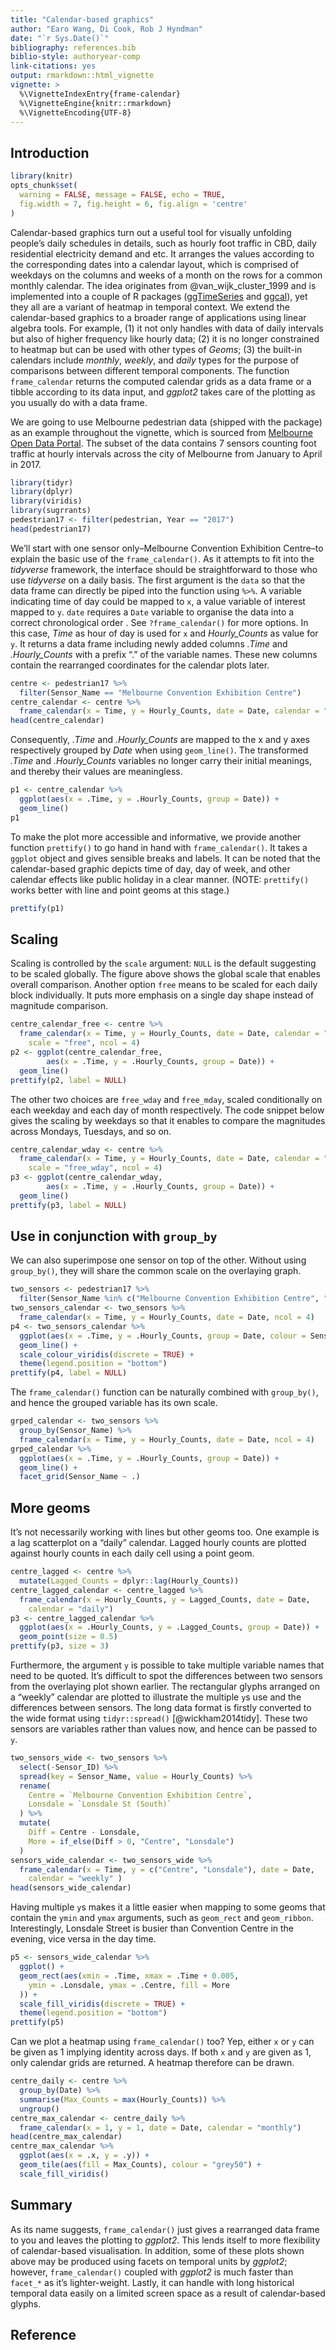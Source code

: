 ```yaml
---
title: "Calendar-based graphics"
author: "Earo Wang, Di Cook, Rob J Hyndman"
date: "`r Sys.Date()`"
bibliography: references.bib
biblio-style: authoryear-comp
link-citations: yes
output: rmarkdown::html_vignette
vignette: >
  %\VignetteIndexEntry{frame-calendar}
  %\VignetteEngine{knitr::rmarkdown}
  %\VignetteEncoding{UTF-8}
---
```


## Introduction

```r
library(knitr)
opts_chunk$set(
  warning = FALSE, message = FALSE, echo = TRUE,
  fig.width = 7, fig.height = 6, fig.align = 'centre'
)
```

Calendar-based graphics turn out a useful tool for visually unfolding people's daily schedules in details, such as hourly foot traffic in CBD, daily residential electricity demand and etc. It arranges the values according to the corresponding dates into a calendar layout, which is comprised of weekdays on the columns and weeks of a month on the rows for a common monthly calendar. The idea originates from @van_wijk_cluster_1999 and is implemented into a couple of R packages ([ggTimeSeries](https://github.com/AtherEnergy/ggTimeSeries) and [ggcal](https://github.com/jayjacobs/ggcal)), yet they all are a variant of heatmap in temporal context. We extend the calendar-based graphics to a broader range of applications using linear algebra tools. For example, (1) it not only handles with data of daily intervals but also of higher frequency like hourly data; (2) it is no longer constrained to heatmap but can be used with other types of *Geoms*; (3) the built-in calendars include *monthly*, *weekly*, and *daily* types for the purpose of comparisons between different temporal components. The function `frame_calendar` returns the computed calendar grids as a data frame or a tibble according to its data input, and *ggplot2* takes care of the plotting as you usually do with a data frame.

We are going to use Melbourne pedestrian data (shipped with the package) as an example throughout the vignette, which is sourced from [Melbourne Open Data Portal](http://www.pedestrian.melbourne.vic.gov.au). The subset of the data contains 7 sensors counting foot traffic at hourly intervals across the city of Melbourne from January to April in 2017.

```r
library(tidyr)
library(dplyr)
library(viridis)
library(sugrrants)
pedestrian17 <- filter(pedestrian, Year == "2017")
head(pedestrian17)
```

We'll start with one sensor only--Melbourne Convention Exhibition Centre--to explain the basic use of the `frame_calendar()`. As it attempts to fit into the *tidyverse* framework, the interface should be straightforward to those who use *tidyverse* on a daily basis. The first argument is the `data` so that the data frame can directly be piped into the function using `%>%`. A variable indicating time of day could be mapped to `x`, a value variable of interest mapped to `y`. `date` requires a `Date` variable to organise the data into a correct chronological order . See `?frame_calendar()` for more options. In this case, *Time* as hour of day is used for `x` and *Hourly_Counts* as value for `y`. It returns a data frame including newly added columns *.Time* and *.Hourly_Counts* with a prefix "." of the variable names. These new columns contain the rearranged coordinates for the calendar plots later.

```r
centre <- pedestrian17 %>% 
  filter(Sensor_Name == "Melbourne Convention Exhibition Centre")
centre_calendar <- centre %>%
  frame_calendar(x = Time, y = Hourly_Counts, date = Date, calendar = "monthly")
head(centre_calendar)
```

Consequently, *.Time* and *.Hourly_Counts* are mapped to the x and y axes respectively grouped by *Date* when using `geom_line()`. The transformed *.Time* and *.Hourly_Counts* variables no longer carry their initial meanings, and thereby their values are meaningless.

```r
p1 <- centre_calendar %>% 
  ggplot(aes(x = .Time, y = .Hourly_Counts, group = Date)) +
  geom_line()
p1
```

To make the plot more accessible and informative, we provide another function `prettify()` to go hand in hand with `frame_calendar()`. It takes a `ggplot` object and gives sensible breaks and labels. It can be noted that the calendar-based graphic depicts time of day, day of week, and other calendar effects like public holiday in a clear manner. (NOTE: `prettify()` works better with line and point geoms at this stage.)

```r
prettify(p1)
```

## Scaling

Scaling is controlled by the `scale` argument: `NULL` is the default suggesting to be scaled globally. The figure above shows the global scale that enables overall comparison. Another option `free` means to be scaled for each daily block individually. It puts more emphasis on a single day shape instead of magnitude comparison.

```r
centre_calendar_free <- centre %>%
  frame_calendar(x = Time, y = Hourly_Counts, date = Date, calendar = "monthly",
    scale = "free", ncol = 4)
p2 <- ggplot(centre_calendar_free, 
        aes(x = .Time, y = .Hourly_Counts, group = Date)) +
  geom_line()
prettify(p2, label = NULL)
```

The other two choices are `free_wday` and `free_mday`, scaled conditionally on each weekday and each day of month respectively. The code snippet below gives the scaling by weekdays so that it enables to compare the magnitudes across Mondays, Tuesdays, and so on.

```r
centre_calendar_wday <- centre %>%
  frame_calendar(x = Time, y = Hourly_Counts, date = Date, calendar = "monthly",
    scale = "free_wday", ncol = 4)
p3 <- ggplot(centre_calendar_wday, 
        aes(x = .Time, y = .Hourly_Counts, group = Date)) +
  geom_line()
prettify(p3, label = NULL)
```

## Use in conjunction with `group_by`

We can also superimpose one sensor on top of the other. Without using `group_by()`, they will share the common scale on the overlaying graph.

```r
two_sensors <- pedestrian17 %>%
  filter(Sensor_Name %in% c("Melbourne Convention Exhibition Centre", "Lonsdale St (South)"))
two_sensors_calendar <- two_sensors %>%
  frame_calendar(x = Time, y = Hourly_Counts, date = Date, ncol = 4)
p4 <- two_sensors_calendar %>%
  ggplot(aes(x = .Time, y = .Hourly_Counts, group = Date, colour = Sensor_Name)) +
  geom_line() +
  scale_colour_viridis(discrete = TRUE) +
  theme(legend.position = "bottom")
prettify(p4, label = NULL)
```

The `frame_calendar()` function can be naturally combined with `group_by()`, and hence the grouped variable has its own scale.

```r
grped_calendar <- two_sensors %>% 
  group_by(Sensor_Name) %>%
  frame_calendar(x = Time, y = Hourly_Counts, date = Date, ncol = 4)
grped_calendar %>%
  ggplot(aes(x = .Time, y = .Hourly_Counts, group = Date)) +
  geom_line() +
  facet_grid(Sensor_Name ~ .)
```

## More geoms

It's not necessarily working with lines but other geoms too. One example is a lag scatterplot on a "daily" calendar. Lagged hourly counts are plotted against hourly counts in each daily cell using a point geom.

```r
centre_lagged <- centre %>%
  mutate(Lagged_Counts = dplyr::lag(Hourly_Counts))
centre_lagged_calendar <- centre_lagged %>% 
  frame_calendar(x = Hourly_Counts, y = Lagged_Counts, date = Date,
    calendar = "daily")
p3 <- centre_lagged_calendar %>%
  ggplot(aes(x = .Hourly_Counts, y = .Lagged_Counts, group = Date)) +
  geom_point(size = 0.5)
prettify(p3, size = 3)
```

Furthermore, the argument `y` is possible to take multiple variable names that need to be quoted. It's difficult to spot the differences between two sensors from the overlaying plot shown earlier. The rectangular glyphs arranged on a "weekly" calendar are plotted to illustrate the multiple `y`s use and the differences between sensors. The long data format is firstly converted to the wide format using `tidyr::spread()` [@wickham2014tidy]. These two sensors are variables rather than values now, and hence can be passed to `y`. 

```r
two_sensors_wide <- two_sensors %>% 
  select(-Sensor_ID) %>% 
  spread(key = Sensor_Name, value = Hourly_Counts) %>% 
  rename(
    Centre = `Melbourne Convention Exhibition Centre`,
    Lonsdale = `Lonsdale St (South)`
  ) %>%
  mutate(
    Diff = Centre - Lonsdale,
    More = if_else(Diff > 0, "Centre", "Lonsdale")
  )
sensors_wide_calendar <- two_sensors_wide %>% 
  frame_calendar(x = Time, y = c("Centre", "Lonsdale"), date = Date, 
    calendar = "weekly" )
head(sensors_wide_calendar)
```

Having multiple `y`s makes it a little easier when mapping to some geoms that contain the `ymin` and `ymax` arguments, such as `geom_rect` and `geom_ribbon`. Interestingly, Lonsdale Street is busier than Convention Centre in the evening, vice versa in the day time.

```r
p5 <- sensors_wide_calendar %>%
  ggplot() +
  geom_rect(aes(xmin = .Time, xmax = .Time + 0.005,
    ymin = .Lonsdale, ymax = .Centre, fill = More
  )) +
  scale_fill_viridis(discrete = TRUE) +
  theme(legend.position = "bottom")
prettify(p5)
``` 

Can we plot a heatmap using `frame_calendar()` too? Yep, either `x` or `y` can be given as 1 implying identity across days. If both `x` and `y` are given as 1, only calendar grids are returned. A heatmap therefore can be drawn.

```r
centre_daily <- centre %>%
  group_by(Date) %>%
  summarise(Max_Counts = max(Hourly_Counts)) %>%
  ungroup()
centre_max_calendar <- centre_daily %>%
  frame_calendar(x = 1, y = 1, date = Date, calendar = "monthly")
head(centre_max_calendar)
centre_max_calendar %>%
  ggplot(aes(x = .x, y = .y)) +
  geom_tile(aes(fill = Max_Counts), colour = "grey50") +
  scale_fill_viridis()
```

## Summary

As its name suggests, `frame_calendar()` just gives a rearranged data frame to you and leaves the plotting to *ggplot2*. This lends itself to more flexibility of calendar-based visualisation. In addition, some of these plots shown above may be produced using facets on temporal units by *ggplot2*; however, `frame_calendar()` coupled with *ggplot2* is much faster than `facet_*` as it's lighter-weight. Lastly, it can handle with long historical temporal data easily on a limited screen space as a result of calendar-based glyphs.

## Reference
